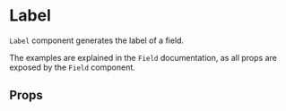 

<Meta title="Forms|Label" component={Label} />

# Label

`Label` component generates the label of a field.

The examples are explained in the `Field` documentation,
as all props are exposed by the `Field` component.

## Props

<Props of={Label} />
